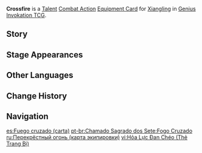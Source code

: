 {{About|the [[Genius Invokation TCG]] Equipment Card|[[Xiangling]]'s 1st Ascension Passive|Crossfire}}
{{Genius Invokation TCG Infobox
|title     = Crossfire
|id        = 213021
|image     = Crossfire Equipment Card.png
|type      = Equipment Card
|group     = Talent;Combat Action
|character = Xiangling
|skill     = Guoba Attack
|effect    = '''Combat Action''': When your active character is '''Xiangling''', equip this card.<br>After Xiangling equips this card, immediately use '''[[Guoba Attack (Character Card Talent)|Guoba Attack]]''' once.<br>When your Xiangling, who has this card equipped, uses '''Guoba Attack''', she will also deal 1 {{Color|Pyro DMG}}.
|matching  = 3
|element   = Pyro
|source1   = Achieve victory within 6 Rounds in [[Genius Invokation TCG/Stage/Xiangling/Friendly Fracas|Friendly Fracas (Xiangling)]]
|source2   = Win with less than 2 characters defeated in [[Genius Invokation TCG/Stage/Xiangling/Friendly Fracas|Friendly Fracas (Xiangling)]]
}}
'''Crossfire''' is a [[Talent Card|Talent]] [[Combat Action Card|Combat Action]] [[Equipment Card]] for [[Xiangling (Character Card)|Xiangling]] in [[Genius Invokation TCG]].

==Story==
{{Description|This heat's just normal for a restaurant's standards!|title=Xiangling: Crossfire}}

==Stage Appearances==
{{Genius Invokation TCG Stage Appearances}}

==Other Languages==
{{Other Languages|Transclude=Crossfire}}

==Change History==
{{Change History|3.3}}

==Navigation==
{{Genius Invokation TCG Navbox|Equipment Card}}

[[es:Fuego cruzado (carta)]]
[[pt-br:Chamado Sagrado dos Sete:Fogo Cruzado]]
[[ru:Перекрёстный огонь (карта экипировки)]]
[[vi:Hỏa Lực Đan Chéo (Thẻ Trang Bị)]]